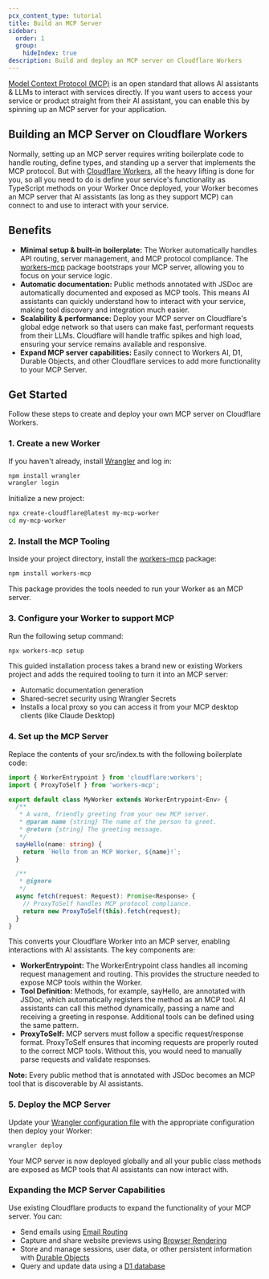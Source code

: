 ```yaml
---
pcx_content_type: tutorial
title: Build an MCP Server
sidebar:
  order: 1
  group:
    hideIndex: true
description: Build and deploy an MCP server on Cloudflare Workers
---
```

[Model Context Protocol (MCP)](https://modelcontextprotocol.io/introduction) is an open standard that allows AI assistants & LLMs to interact with services directly. If you want users to access your service or product straight from their AI assistant, you can enable this by spinning up an MCP server for your application.

## Building an MCP Server on Cloudflare Workers

Normally, setting up an MCP server requires writing boilerplate code to handle routing, define types, and standing up a server that implements the MCP protocol. But with [Cloudflare Workers](/workers/), all the heavy lifting is done for you, so all you need to do is define your service's functionality as TypeScript methods on your Worker
Once deployed, your Worker becomes an MCP server that AI assistants (as long as they support MCP) can connect to and use to interact with your service.

## Benefits

- **Minimal setup & built-in boilerplate:** The Worker automatically handles API routing, server management, and MCP protocol compliance. The [workers-mcp](https://www.npmjs.com/package/workers-mcp) package bootstraps your MCP server, allowing you to focus on your service logic.
- **Automatic documentation:** Public methods annotated with JSDoc are automatically documented and exposed as MCP tools. This means AI assistants can quickly understand how to interact with your service, making tool discovery and integration much easier.
- **Scalability & performance:** Deploy your MCP server on Cloudflare's global edge network so that users can make fast, performant requests from their LLMs. Cloudflare will handle traffic spikes and high load, ensuring your service remains available and responsive.
- **Expand MCP server capabilities:** Easily connect to Workers AI, D1, Durable Objects, and other Cloudflare services to add more functionality to your MCP Server.

## Get Started

Follow these steps to create and deploy your own MCP server on Cloudflare Workers.


### 1. Create a new Worker

If you haven't already, install [Wrangler](https://developers.cloudflare.com/workers/wrangler/) and log in:

```bash
npm install wrangler
wrangler login
```

Initialize a new project:
```bash
npx create-cloudflare@latest my-mcp-worker
cd my-mcp-worker
```

### 2. Install the MCP Tooling
Inside your project directory, install the [workers-mcp](https://github.com/cloudflare/workers-mcp) package:

```bash
npm install workers-mcp
```

This package provides the tools needed to run your Worker as an MCP server.

### 3. Configure your Worker to support MCP
Run the following setup command:

```bash
npx workers-mcp setup
```

This guided installation process takes a brand new or existing Workers project and adds the required tooling to turn it into an MCP server:
- Automatic documentation generation
- Shared-secret security using Wrangler Secrets
- Installs a local proxy so you can access it from your MCP desktop clients (like Claude Desktop)

### 4. Set up the MCP Server
Replace the contents of your src/index.ts with the following boilerplate code:

```ts
import { WorkerEntrypoint } from 'cloudflare:workers';
import { ProxyToSelf } from 'workers-mcp';

export default class MyWorker extends WorkerEntrypoint<Env> {
  /**
   * A warm, friendly greeting from your new MCP server.
   * @param name {string} The name of the person to greet.
   * @return {string} The greeting message.
   */
  sayHello(name: string) {
    return `Hello from an MCP Worker, ${name}!`;
  }

  /**
   * @ignore
   */
  async fetch(request: Request): Promise<Response> {
    // ProxyToSelf handles MCP protocol compliance.
    return new ProxyToSelf(this).fetch(request);
  }
}
```

This converts your Cloudflare Worker into an MCP server, enabling interactions with AI assistants. The key components are:
- **WorkerEntrypoint:** The WorkerEntrypoint class handles all incoming request management and routing. This provides the structure needed to expose MCP tools within the Worker.
- **Tool Definition:** Methods, for example, sayHello, are annotated with JSDoc, which automatically registers the method as an MCP tool. AI assistants can call this method dynamically, passing a name and receiving a greeting in response. Additional tools can be defined using the same pattern.
- **ProxyToSelf:** MCP servers must follow a specific request/response format. ProxyToSelf ensures that incoming requests are properly routed to the correct MCP tools. Without this, you would need to manually parse requests and validate responses.


**Note:** Every public method that is annotated with JSDoc becomes an MCP tool that is discoverable by AI assistants.


### 5. Deploy the MCP Server
Update your [Wrangler configuration file](/workers/wrangler/configuration/) with the appropriate configuration then deploy your Worker:
```bash
wrangler deploy
```

Your MCP server is now deployed globally and all your public class methods are exposed as MCP tools that AI assistants can now interact with.

### Expanding the MCP Server Capabilities
Use existing Cloudflare products to expand the functionality of your MCP server. You can:
- Send emails using [Email Routing](/email-routing/)
- Capture and share website previews using [Browser Rendering](/browser-rendering/)
- Store and manage sessions, user data, or other persistent information with [Durable Objects](/durable-objects/)
- Query and update data using a [D1 database](/d1/)
